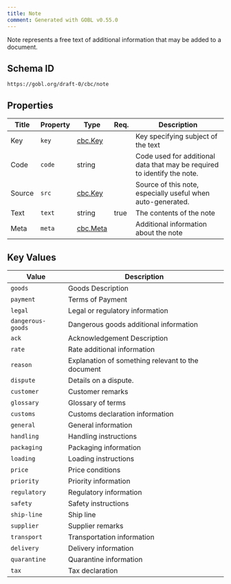 ```yaml
---
title: Note
comment: Generated with GOBL v0.55.0
---
```


Note represents a free text of additional information that may be added to a document.

## Schema ID

`https://gobl.org/draft-0/cbc/note`

## Properties

| Title  | Property | Type                          | Req. | Description                                                              |
|--------|----------|-------------------------------|------|--------------------------------------------------------------------------|
| Key    | `key`    | [cbc.Key](/draft-0/cbc/key)   |      | Key specifying subject of the text                                       |
| Code   | `code`   | string                        |      | Code used for additional data that may be required to identify the note. |
| Source | `src`    | [cbc.Key](/draft-0/cbc/key)   |      | Source of this note, especially useful when auto-generated.              |
| Text   | `text`   | string                        | true | The contents of the note                                                 |
| Meta   | `meta`   | [cbc.Meta](/draft-0/cbc/meta) |      | Additional information about the note                                    |

## Key Values

| Value             | Description                                       |
|-------------------|---------------------------------------------------|
| `goods`           | Goods Description                                 |
| `payment`         | Terms of Payment                                  |
| `legal`           | Legal or regulatory information                   |
| `dangerous-goods` | Dangerous goods additional information            |
| `ack`             | Acknowledgement Description                       |
| `rate`            | Rate additional information                       |
| `reason`          | Explanation of something relevant to the document |
| `dispute`         | Details on a dispute.                             |
| `customer`        | Customer remarks                                  |
| `glossary`        | Glossary of terms                                 |
| `customs`         | Customs declaration information                   |
| `general`         | General information                               |
| `handling`        | Handling instructions                             |
| `packaging`       | Packaging information                             |
| `loading`         | Loading instructions                              |
| `price`           | Price conditions                                  |
| `priority`        | Priority information                              |
| `regulatory`      | Regulatory information                            |
| `safety`          | Safety instructions                               |
| `ship-line`       | Ship line                                         |
| `supplier`        | Supplier remarks                                  |
| `transport`       | Transportation information                        |
| `delivery`        | Delivery information                              |
| `quarantine`      | Quarantine information                            |
| `tax`             | Tax declaration                                   |

